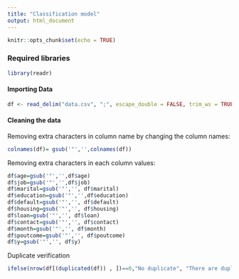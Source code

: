 ```yaml
---
title: "Classification model"
output: html_document
---
```


```r
knitr::opts_chunk$set(echo = TRUE)
```

### Required libraries

```r
library(readr)
```

#### Importing Data

```r
df <- read_delim("data.csv", ";", escape_double = FALSE, trim_ws = TRUE)
```

#### Cleaning the data

Removing extra characters in column name by changing the column names:

```r
colnames(df)= gsub('"','',colnames(df))
```

Removing extra characters in each column values:

```r
df$age=gsub('"','',df$age)
df$job=gsub('"','',df$job)
df$marital=gsub('"','', df$marital)
df$education=gsub('"','',df$education)
df$default=gsub('"','', df$default)
df$housing=gsub('"','', df$housing)
df$loan=gsub('"','', df$loan)
df$contact=gsub('"','', df$contact)
df$month=gsub('"','', df$month)
df$poutcome=gsub('"','', df$poutcome)
df$y=gsub('"','', df$y)
```

Duplicate verification
```r
ifelse(nrow(df[(duplicated(df)) , ])==0,"No duplicate", "There are duplicated in the table")
```
